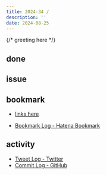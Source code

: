 ```yaml
---
title: 2024-34 / 
description: ''
date: 2024-08-25
---
```


{/* greeting here */}

## done

### 

## issue

### 

## bookmark

- [links here]()


- [Bookmark Log - Hatena Bookmark](https://b.hatena.ne.jp/Ryo_K/bookmark)

## activity

<Tweet tweetLink="" />
<Instagram instagramId="" />
<YouTube youTubeId="" />

- [Tweet Log - Twitter](https://twitter.com/search?q=(from%3Alegnoh)%20until%3A2024-08-25%20since%3A2024-08-19%20-filter%3Areplies&src=typed_query)
- [Commit Log - GitHub](https://github.com/legnoh?tab=overview&from=2024-08-19&to=2024-08-25)
